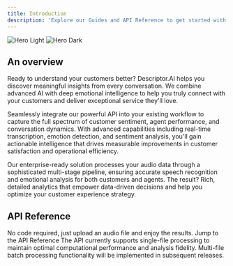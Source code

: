 ```yaml
---
title: Introduction
description: 'Explore our Guides and API Reference to get started with Descriptor.AI'
---
```


<img
  className="block dark:hidden"
  src="https://descriptor.ai/images/Descriptor_logo.svg"
  alt="Hero Light"
/>
<img
  className="hidden dark:block"
  src="https://descriptor.ai/images/Descriptor_logo.svg"
  alt="Hero Dark"
/>

## An overview

Ready to understand your customers better? Descriptor.AI helps you discover meaningful insights from every conversation. We combine advanced AI with deep emotional intelligence to help you truly connect with your customers and deliver exceptional service they'll love.

Seamlessly integrate our powerful API into your existing workflow to capture the full spectrum of customer sentiment, agent performance, and conversation dynamics. With advanced capabilities including real-time transcription, emotion detection, and sentiment analysis, you'll gain actionable intelligence that drives measurable improvements in customer satisfaction and operational efficiency.

Our enterprise-ready solution processes your audio data through a sophisticated multi-stage pipeline, ensuring accurate speech recognition and emotional analysis for both customers and agents. The result? Rich, detailed analytics that empower data-driven decisions and help you optimize your customer experience strategy.


## API Reference

<CardGroup cols={2}>
  <Card
    title="Try our Demo"
    icon="palette"
    href="https://demo.descriptor.ai/"
  >
    No code required, just upload an audio file and enjoy the results.
  </Card>
  <Card
    title="API Reference"
    icon="code"
    href="api-reference/endpoint/analyze"
  >
    Jump to the API Reference
  </Card>
</CardGroup>

<Info>
The API currently supports single-file processing to maintain optimal computational performance and analysis fidelity. 
Multi-file batch processing functionality will be implemented in subsequent releases.
</Info>